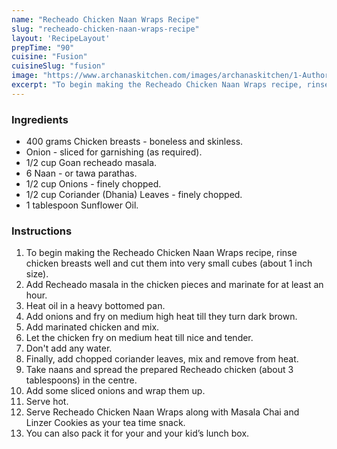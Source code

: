 ---
name: "Recheado Chicken Naan Wraps Recipe"
slug: "recheado-chicken-naan-wraps-recipe"
layout: 'RecipeLayout'
prepTime: "90"
cuisine: "Fusion"
cuisineSlug: "fusion"
image: "https://www.archanaskitchen.com/images/archanaskitchen/1-Author/poojanadkarni/RECHEADO_CHICKEN_NAAN_WRAPS__FUSION_RECIPE.jpg"
excerpt: "To begin making the Recheado Chicken Naan Wraps recipe, rinse chicken breasts well and cut them into very small cubes about 1 inch size"
---

### Ingredients

- 400 grams Chicken breasts - boneless and skinless.
- Onion - sliced for garnishing (as required).
- 1/2 cup Goan recheado masala.
- 6 Naan - or tawa parathas.
- 1/2 cup Onions - finely chopped.
- 1/2 cup Coriander (Dhania) Leaves - finely chopped.
- 1 tablespoon Sunflower Oil.

### Instructions

1. To begin making the Recheado Chicken Naan Wraps recipe, rinse chicken breasts well and cut them into very small cubes (about 1 inch size).
1. Add Recheado masala in the chicken pieces and marinate for at least an hour.
1. Heat oil in a heavy bottomed pan.
1. Add onions and fry on medium high heat till they turn dark brown.
1. Add marinated chicken and mix.
1. Let the chicken fry on medium heat till nice and tender.
1. Don't add any water.
1. Finally, add chopped coriander leaves, mix and remove from heat.
1. Take naans and spread the prepared Recheado chicken (about 3 tablespoons) in the centre.
1. Add some sliced onions and wrap them up.
1. Serve hot.
1. Serve Recheado Chicken Naan Wraps along with Masala Chai and Linzer Cookies as your tea time snack.
1. You can also pack it for your and your kid’s lunch box.
